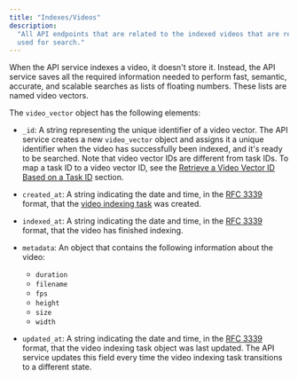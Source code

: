 ```yaml
---
title: "Indexes/Videos"
description:
  "All API endpoints that are related to the indexed videos that are ready to be
  used for search."
---
```


When the API service indexes a video, it doesn't store it. Instead, the API
service saves all the required information needed to perform fast, semantic,
accurate, and scalable searches as lists of floating numbers. These lists are
named video vectors.

The `video_vector` object has the following elements:

- `_id`: A string representing the unique identifier of a video vector. The API
  service creates a new `video_vector` object and assigns it a unique identifier
  when the video has successfully been indexed, and it's ready to be searched.
  Note that video vector IDs are different from task IDs. To map a task ID to a
  video vector ID, see the
  [Retrieve a Video Vector ID Based on a Task ID](/reference/api-reference/indexes-tasks#retrieve-a-video-vector-id-based-on-a-task-id)
  section.

- `created_at`: A string indicating the date and time, in the
  [RFC 3339](https://datatracker.ietf.org/doc/html/rfc3339) format, that the
  [video indexing task](/reference/api-reference/indexes-tasks) was created.

- `indexed_at`: A string indicating the date and time, in the
  [RFC 3339](https://datatracker.ietf.org/doc/html/rfc3339) format, that the
  video has finished indexing.

- `metadata`: An object that contains the following information about the video:

  - `duration`
  - `filename`
  - `fps`
  - `height`
  - `size`
  - `width`

- `updated_at`: A string indicating the date and time, in the
  [RFC 3339](https://datatracker.ietf.org/doc/html/rfc3339) format, that the
  video indexing task object was last updated. The API service updates this
  field every time the video indexing task transitions to a different state.
